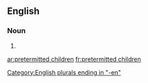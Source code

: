 ==English==

===Noun===
{{head|en|plural|head=[[pretermitted]] [[child]]ren}}

# {{plural of|pretermitted child|lang=en}}

[[Category:English plurals ending in "-en"]]

[[ar:pretermitted children]]
[[fr:pretermitted children]]